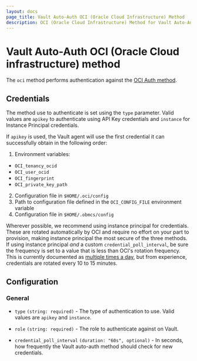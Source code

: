 ```yaml
---
layout: docs
page_title: Vault Auto-Auth OCI (Oracle Cloud Infrastructure) Method
description: OCI (Oracle Cloud Infrastructure) Method for Vault Auto-Auth
---
```


# Vault Auto-Auth OCI (Oracle Cloud infrastructure) method

The `oci` method performs authentication against the [OCI Auth
method](/vault/docs/auth/oci).

## Credentials

The method use to authenticate is set using the `type` parameter. Valid values are `apikey` to authenticate using
API Key credentials and `instance` for Instance Principal credentials.

If `apikey` is used, the Vault agent will use the first credential it can successfully obtain in the following order:

1. Environment variables:
  - `OCI_tenancy_ocid`
  - `OCI_user_ocid`
  - `OCI_fingerprint`
  - `OCI_private_key_path`
2. Configuration file in `$HOME/.oci/config`
3. Path to configuration file defined in the `OCI_CONFIG_FILE` environment variable
4. Configuration file in `$HOME/.obmcs/config`

Wherever possible, we recommend using instance principal for credentials. These are rotated automatically by OCI
and require no effort on your part to provision, making instance principal the most secure of the three methods. If
using instance principal _and_ a custom `credential_poll_interval`, be sure the frequency is set to a value that is less
than OCI's rotation frequency. This is currently documented as
[multiple times a day](https://docs.oracle.com/en-us/iaas/Content/Identity/Tasks/callingservicesfrominstances.htm#faq),
but from experience, credentials are rotated every 10 to 15 minutes.

## Configuration

### General

- `type` `(string: required)` - The type of authentication to use. Valid values are `apikey` and `instance`.

- `role` `(string: required)` - The role to authenticate against on Vault.

- `credential_poll_interval` `(duration: "60s", optional)` - In seconds, how frequently the Vault auto-auth method should check for new credentials.
